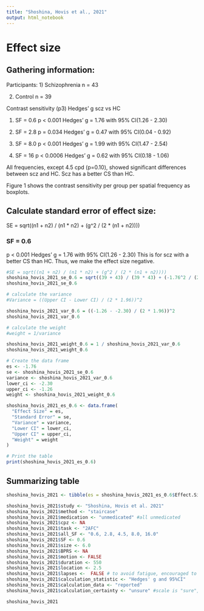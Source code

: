 ```yaml
---
title: "Shoshina, Hovis et al., 2021"
output: html_notebook
---
```


# Effect size

## Gathering information:

Participants:
1) Schizophrenia n = 43

2) Control n = 39


Contrast sensitivity (p3)
Hedges' g scz vs HC

1) SF = 0.6
p < 0.001
Hedges' g = 1.76 with 95% CI(1.26 - 2.30)

2)  SF = 2.8
p = 0.034
Hedges' g = 0.47 with 95% CI(0.04 - 0.92)

3)  SF = 8.0
p < 0.001
Hedges' g = 1.99 with 95% CI(1.47 - 2.54)

4)  SF = 16
p < 0.0006
Hedges' g = 0.62 with 95% CI(0.18 - 1.06)

All frequencies, except 4.5 cpd (p=0.10), showed significant differences between scz and HC. Scz has a better CS than HC. 


Figure 1 shows the contrast sensitivity per group per spatial frequency as boxplots.

## Calculate standard error of effect size:
SE = sqrt((n1 + n2) / (n1 * n2) + (g^2 / (2 * (n1 + n2))))

### SF = 0.6
p < 0.001
Hedges' g = 1.76 with 95% CI(1.26 - 2.30)
This is for scz with a better CS than HC. Thus, we make the effect size negative.
```r
#SE = sqrt((n1 + n2) / (n1 * n2) + (g^2 / (2 * (n1 + n2))))
shoshina_hovis_2021_se_0.6 = sqrt((39 + 43) / (39 * 43) + (-1.76^2 / (2 * (39 + 43))))
shoshina_hovis_2021_se_0.6
```

```r
# calculate the variance
#Variance = ((Upper CI - Lower CI) / (2 * 1.96))^2

shoshina_hovis_2021_var_0.6 = ((-1.26 - -2.30) / (2 * 1.96))^2
shoshina_hovis_2021_var_0.6
```

```r
# calculate the weight
#weight = 1/variance

shoshina_hovis_2021_weight_0.6 = 1 / shoshina_hovis_2021_var_0.6
shoshina_hovis_2021_weight_0.6
```



```r
# Create the data frame
es <- -1.76
se <- shoshina_hovis_2021_se_0.6
variance <- shoshina_hovis_2021_var_0.6
lower_ci <- -2.30
upper_ci <- -1.26
weight <- shoshina_hovis_2021_weight_0.6

shoshina_hovis_2021_es_0.6 <- data.frame(
  "Effect Size" = es,
  "Standard Error" = se,
  "Variance" = variance,
  "Lower CI" = lower_ci,
  "Upper CI" = upper_ci,
  "Weight" = weight
)

# Print the table
print(shoshina_hovis_2021_es_0.6)

```


## Summarizing table
```r
shoshina_hovis_2021 <- tibble(es = shoshina_hovis_2021_es_0.6$Effect.Size, se = shoshina_hovis_2021_es_0.6$Standard.Error ) 

shoshina_hovis_2021$study <- "Shoshina, Hovis et al. 2021"
shoshina_hovis_2021$method <- "staircase"
shoshina_hovis_2021$medication <- "unmedicated" #all unmedicated
shoshina_hovis_2021$cpz <- NA
shoshina_hovis_2021$task <- "2AFC"
shoshina_hovis_2021$all_SF <- "0.6, 2.8, 4.5, 8.0, 16.0" 
shoshina_hovis_2021$SF <- 0.6
shoshina_hovis_2021$size <- 6.0
shoshina_hovis_2021$BPRS <- NA
shoshina_hovis_2021$motion <- FALSE 
shoshina_hovis_2021$duration <- 550
shoshina_hovis_2021$location <- 2.5
shoshina_hovis_2021$lapses <-  FALSE # to avoid fatigue, encouraged to take breaks
shoshina_hovis_2021$calculation_statistic <- "Hedges' g and 95%CI"  
shoshina_hovis_2021$calculation_data <- "reported" 
shoshina_hovis_2021$calculation_certainty <- "unsure" #scale is "sure", "unsure", "very unsure"

shoshina_hovis_2021
```



